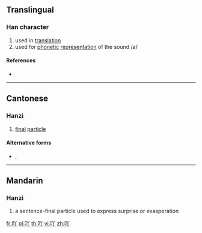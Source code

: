 ==Translingual==

===Han character===
{{Han char|rn=30|rad=口|as=03|sn=6|four=|canj=RCL|ids=⿰口丫}}

# used in [[translation]]
# used for [[phonetic]] [[representation]] of the sound /a/

====References====
* {{Han ref|kx=0177.021|hdz=10584.020|uh=5416|ud=21526}}

----

==Cantonese==

===Hanzi===
{{yue-hanzi|jyut=[[aa1]]|y=a1}}

# [[final]] [[particle]]

====Alternative forms====
* {{l|yue|丫}}, {{l|yue|呀}}

----

==Mandarin==

===Hanzi===
{{cmn-hanzi|pin=[[ā]] ([[a1]])|wg=a<sup>1</sup>}}

# a sentence-final particle used to express surprise or exasperation

[[fr:吖]]
[[pl:吖]]
[[th:吖]]
[[vi:吖]]
[[zh:吖]]